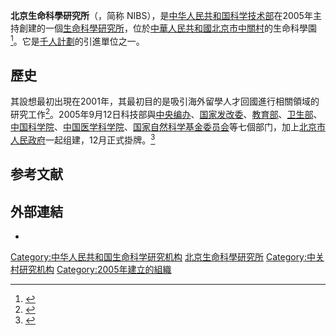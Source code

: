 {{Coord|40.097416|116.278864|type:landmark_region:CN-11_source:GoogleMaps|display=title}}'''北京生命科學研究所'''（{{Lang-en|National Institute of Biological Sciences, Beijing}}，简称 NIBS），是[[中华人民共和国科学技术部|中华人民共和国科学技术部]]在2005年主持創建的一個[[生命科學|生命科學]][[研究所|研究所]]，位於[[中華人民共和國|中華人民共和國]][[北京市|北京市]][[中關村|中關村]]的生命科學園<ref>{{Cite web|title=研究所概述介绍|url=http://www.nibs.ac.cn/about.php?sid=3|access-date=2021-05-30|work=|publisher=[[北京生命科学研究所|北京生命科学研究所]]|language=zh|archive-date=2021-05-30|archive-url=https://web.archive.org/web/20210530200156/http://www.nibs.ac.cn/about.php?sid=3}}</ref>。它是[[千人計劃|千人計劃]]的引進單位之一。

==歷史==
其設想最初出現在2001年，其最初目的是吸引海外留學人才回國進行相關領域的研究工作<ref name="光明日報">{{Cite web |url=http://news.gmw.cn/2014-07/19/content_12052009.htm |title=说说北京生命科学研究所的行政服务 |accessdate=2015-01-11 |publisher=[[光明日報|光明日報]] |date=2014-07-19 |archive-date=2015-01-23 |archive-url=https://web.archive.org/web/20150123213446/http://news.gmw.cn/2014-07/19/content_12052009.htm |dead-url=no }}</ref>。2005年9月12日科技部與[[中央编办|中央编办]]、[[国家发改委|国家发改委]]、[[中華人民共和國教育部|教育部]]、[[中華人民共和國衛生部|卫生部]]、[[中国科学院|中国科学院]]、[[中国医学科学院|中国医学科学院]]、[[国家自然科学基金委员会|国家自然科学基金委员会]]等七個部门，加上[[北京市人民政府|北京市人民政府]]一起组建，12月正式掛牌。<ref name="科學網">{{Cite web |url = http://news.sciencenet.cn/htmlnews/2011/2/244088-1.shtm |title = 人民日报：北京生命科学研究所这五年 |accessdate = 2014-07-11 |publisher = 科學網 |date = 2011-02-21 |archive-date = 2014-03-12 |archive-url = https://web.archive.org/web/20140312065343/http://news.sciencenet.cn/htmlnews/2011/2/244088-1.shtm |dead-url = no }}</ref>

== 参考文献 ==
{{Reflist}}

== 外部連結 ==
* {{Official website|http://www.nibs.ac.cn/index.php}}
{{Authority control}}
[[Category:中华人民共和国生命科学研究机构|Category:中华人民共和国生命科学研究机构]]
[[Category:北京生命科學研究所|]]
[[Category:中关村研究机构|Category:中关村研究机构]]
[[Category:2005年建立的組織|Category:2005年建立的組織]]